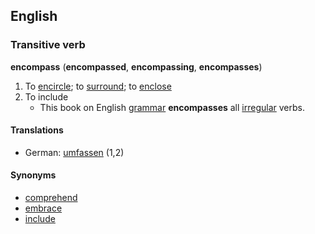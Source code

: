 ==English==
===Transitive verb===
'''encompass''' ('''encompassed''', '''encompassing''', '''encompasses''')
# To [[encircle]]; to [[surround]]; to [[enclose]]
# To include
#*This book on English [[:w:grammar|grammar]] '''encompasses''' all [[irregular]] verbs.
====Translations====
*German: [[umfassen]] (1,2)
==== Synonyms ====
*[[comprehend]]
*[[embrace]]
*[[include]]